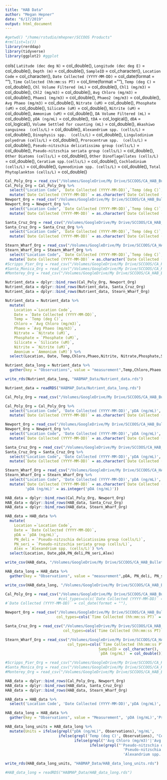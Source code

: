 ```yaml
---
title: "HAB Data"
author: "Megan Hepner"
date: "6/17/2019"
output: html_document
---
```


```r

#getwd() "/home/rstudio/mhepner/SCCOOS Products"
#rm(list=ls()) 
library(rerddap)
library(tidyverse)
library(ggplot2) #ggplot

```

cols(
  `Latitude (dec deg N)` = col_double(),
  `Longitude (dec deg E)` = col_double(),
  `Depth (m)` = col_double(),
  `SampleID` = col_character(),
  `Location Code` = col_character(),
  `Date Collected (YYYY-MM-DD)` = col_date(format = ""),
  `Time Collected (hh:mm:ss PT)` = col_time(format = ""),
  `Temp (deg C)` = col_double(),
  `Chl Volume Filtered (mL)` = col_double(),
  `Chl1 (mg/m3)` = col_double(),
  `Chl2 (mg/m3)` = col_double(),
  `Avg Chloro (mg/m3)` = col_double(),
  `Phaeo1 (mg/m3)` = col_double(),
  `Phaeo2 (mg/m3)` = col_double(),
  `Avg Phaeo (mg/m3)` = col_double(),
  `Nitrate (uM)` = col_double(),
  `Phosphate (uM)` = col_double(),
  `Silicate (uM)` = col_double(),
  `Nitrite (uM)` = col_double(),
  `Ammonium (uM)` = col_double(),
  `DA Volume Filtered (mL)` = col_double(),
  `pDA (ng/mL)` = col_double(),
  `tDA` = col_logical(),
  `dDA` = col_logical(),
  `Volume Settled for counting (mL)` = col_double(),
  `Akashiwo sanguinea  (cells/L)` = col_double(),
  `Alexandrium spp. (cells/L)` = col_double(),
  `Dinophysis spp.  (cells/L)` = col_double(),
  `Lingulodinium polyedrum (cells/L)` = col_double(),
  `Prorocentrum spp.  (cells/L)` = col_double(),
  `Pseudo-nitzschia delicatissima group (cells/L)` = col_double(),
  `Pseudo-nitzschia seriata group (cells/L)` = col_double(),
  `Other Diatoms (cells/L)` = col_double(),
  `Other Dinoflagellates (cells/L)` = col_double(),
  `Ceratium spp.(cells/L)` = col_double(),
  `Cochlodinium (cells/L)` = col_double(),
  `Gymnodinium spp. (cells/L)` = col_double(),
  `Total Phytoplankton (cells/L)` = col_double()
  
```r

Cal_Poly_Org = read_csv("/Volumes/GoogleDrive/My Drive/SCCOOS/CA_HAB_Bulletin/2019_05/HABMAP_data/CPP_upload.csv") #550x39
Cal_Poly_Org = Cal_Poly_Org %>%
  select("Location Code", `Date Collected (YYYY-MM-DD)`,`Temp (deg C)`,`Nitrate (uM)`, `Phosphate (uM)`,`Silicate (uM)`,`Ammonium (uM)`,`Avg Chloro (mg/m3)`)%>% 
  mutate(`Date Collected (YYYY-MM-DD)` = as.character(`Date Collected (YYYY-MM-DD)`))
Newport_Org = read_csv("/Volumes/GoogleDrive/My Drive/SCCOOS/CA_HAB_Bulletin/2019_05/HABMAP_data/NP_upload.csv")  #560x33 missing lat,long,depth,SampleID,year, week
Newport_Org = Newport_Org %>%
  select("Location Code", `Date Collected (YYYY-MM-DD)`,`Temp (deg C)`,`Nitrate (uM)`, `Phosphate (uM)`,`Silicate (uM)`,`Ammonium (uM)`,`Avg Chloro (mg/m3)`)%>% 
  mutate(`Date Collected (YYYY-MM-DD)` = as.character(`Date Collected (YYYY-MM-DD)`))

Santa_Cruz_Org = read_csv("/Volumes/GoogleDrive/My Drive/SCCOOS/CA_HAB_Bulletin/2019_05/HABMAP_data/SCW_upload.csv") #382x27 missing
Santa_Cruz_Org = Santa_Cruz_Org %>%  
  select("Location Code", `Date Collected (YYYY-MM-DD)`,`Temp (deg C)`,`Nitrate (uM)`, `Phosphate (uM)`,`Silicate (uM)`,`Ammonium (uM)`,`Avg Chloro (mg/m3)`) %>% 
  mutate(`Date Collected (YYYY-MM-DD)` = as.character(`Date Collected (YYYY-MM-DD)`))

Stearn_Wharf_Org = read_csv("/Volumes/GoogleDrive/My Drive/SCCOOS/CA_HAB_Bulletin/2019_05/HABMAP_data/SW_upload.csv") #552x39
Stearn_Wharf_Org = Stearn_Wharf_Org %>%
  select("Location Code", `Date Collected (YYYY-MM-DD)`,`Temp (deg C)`,`Nitrate (uM)`, `Phosphate (uM)`,`Silicate (uM)`,`Ammonium (uM)`,`Avg Chloro (mg/m3)`)%>%
  mutate(`Date Collected (YYYY-MM-DD)` = as.character(`Date Collected (YYYY-MM-DD)`))
#Scripps_Pier_Org = read_csv("/Volumes/GoogleDrive/My Drive/SCCOOS/CA_HAB_Bulletin/2019_04/HABMAP_data/SP_upload.csv")
#Santa_Monica_Org = read_csv("/Volumes/GoogleDrive/My Drive/SCCOOS/CA_HAB_Bulletin/2019_05/HABMAP_data/SMP_upload.csv")
#Monterey_Org = read_csv("/Volumes/GoogleDrive/My Drive/SCCOOS/CA_HAB_Bulletin/2019_04/HABMAP_data/MW_upload.csv") 

Nutrient_data = dplyr::bind_rows(Cal_Poly_Org, Newport_Org) 
Nutrient_data = dplyr::bind_rows(Nutrient_data, Santa_Cruz_Org) 
Nutrient_data = dplyr::bind_rows(Nutrient_data, Stearn_Wharf_Org)

Nutrient_data = Nutrient_data %>%
  mutate(
    Location =`Location Code`, 
    Date = `Date Collected (YYYY-MM-DD)`,
    Temp = `Temp (deg C)`, 
    Chloro = `Avg Chloro (mg/m3)`,
    Phaeo = `Avg Phaeo (mg/m3)`,
    Nitrate = `Nitrate (uM)`,
    Phosphate = `Phosphate (uM)`,
    Silicate = `Silicate (uM)`,
    Nitrite = `Nitrite (uM)`,
    Amonium = `Ammonium (uM)`) %>%
  select(Location, Date, Temp,Chloro,Phaeo,Nitrite, Nitrate,Phosphate,Silicate, Amonium) 

Nutrient_data_long = Nutrient_data %>%   
  gather(key = "Observations", value = "measurement",Temp,Chloro,Phaeo,Nitrite, Nitrate,Phosphate,Silicate, Amonium)

write_rds(Nutrient_data_long, "HABMAP_Data/Nutrient_data.rds")

Nutrient_data = readRDS("HABMAP_Data/Nutrient_data_long.rds")

```

```r

Cal_Poly_Org = read_csv("/Volumes/GoogleDrive/My Drive/SCCOOS/CA_HAB_Bulletin/2019_05/HABMAP_data/CPP_upload.csv") #550x39

Cal_Poly_Org = Cal_Poly_Org %>%
  select("Location Code", 'Date Collected (YYYY-MM-DD)','pDA (ng/mL)','Pseudo-nitzschia delicatissima group (cells/L)','Pseudo-nitzschia seriata group (cells/L)','Alexandrium spp. (cells/L)') %>% 
  mutate(`Date Collected (YYYY-MM-DD)` = as.character(`Date Collected (YYYY-MM-DD)`))

Newport_Org = read_csv("/Volumes/GoogleDrive/My Drive/SCCOOS/CA_HAB_Bulletin/2019_05/HABMAP_data/NP_upload.csv")  #560x33 missing lat,long,depth,SampleID,year, week
Newport_Org = Newport_Org %>%
  select("Location Code", 'Date Collected (YYYY-MM-DD)','pDA (ng/mL)','Pseudo-nitzschia delicatissima group (cells/L)','Pseudo-nitzschia seriata group (cells/L)','Alexandrium spp. (cells/L)') %>% 
  mutate(`Date Collected (YYYY-MM-DD)` = as.character(`Date Collected (YYYY-MM-DD)`))

Santa_Cruz_Org = read_csv("/Volumes/GoogleDrive/My Drive/SCCOOS/CA_HAB_Bulletin/2019_05/HABMAP_data/SCW_upload.csv") #382x27 missing
Santa_Cruz_Org = Santa_Cruz_Org %>%  
  select("Location Code", 'Date Collected (YYYY-MM-DD)','pDA (ng/mL)','Pseudo-nitzschia delicatissima group (cells/L)','Pseudo-nitzschia seriata group (cells/L)','Alexandrium spp. (cells/L)') %>% 
  mutate(`Date Collected (YYYY-MM-DD)` = as.character(`Date Collected (YYYY-MM-DD)`))

Stearn_Wharf_Org = read_csv("/Volumes/GoogleDrive/My Drive/SCCOOS/CA_HAB_Bulletin/2019_05/HABMAP_data/SW_upload.csv") #552x39
Stearn_Wharf_Org = Stearn_Wharf_Org %>%
  select("Location Code", 'Date Collected (YYYY-MM-DD)','pDA (ng/mL)','Pseudo-nitzschia delicatissima group (cells/L)','Pseudo-nitzschia seriata group (cells/L)','Alexandrium spp. (cells/L)')%>%
  mutate(`Date Collected (YYYY-MM-DD)` = as.character(`Date Collected (YYYY-MM-DD)`),
         'pDA (ng/mL)' = as.integer('pDA (ng/mL)'))

HAB_data = dplyr::bind_rows(Cal_Poly_Org, Newport_Org) 
HAB_data = dplyr::bind_rows(HAB_data, Santa_Cruz_Org) 
HAB_data = dplyr::bind_rows(HAB_data, Stearn_Wharf_Org)

HAB_data = HAB_data %>%
  mutate(
    Location =`Location Code`, 
    Date = `Date Collected (YYYY-MM-DD)`,
    pDA = `pDA (ng/mL)`,
    PN_deli = `Pseudo-nitzschia delicatissima group (cells/L)`,
    PN_seri = `Pseudo-nitzschia seriata group (cells/L)`,
    Alex = `Alexandrium spp. (cells/L)`) %>%
  select(Location, Date,pDA,PN_deli,PN_seri,Alex) 

write_csv(HAB_data, "/Volumes/GoogleDrive/My Drive/SCCOOS/CA_HAB_Bulletin/HAB_data.csv")

HAB_data_long = HAB_data %>%   
  gather(key = "Observations", value = "measurement",pDA, PN_deli, PN_seri, Alex)

write_csv(HAB_data_long, "/Volumes/GoogleDrive/My Drive/SCCOOS/CA_HAB_Bulletin/HAB_data_long.csv")

```

```r

Cal_Poly_Org = read_csv("/Volumes/GoogleDrive/My Drive/SCCOOS/CA_HAB_Bulletin/2019_05/HABMAP_data/CPP_upload.csv")
                        #col_types=cols(`Date Collected (YYYY-MM-DD)` = col_date(format="%Y-%m-%d"))) 
#`Date Collected (YYYY-MM-DD)` = col_date(format = ""),

Newport_Org = read_csv("/Volumes/GoogleDrive/My Drive/SCCOOS/CA_HAB_Bulletin/2019_05/HABMAP_data/NP_upload.csv",
                       col_types=cols(`Time Collected (hh:mm:ss PT)` = col_character()))

Santa_Cruz_Org = read_csv("/Volumes/GoogleDrive/My Drive/SCCOOS/CA_HAB_Bulletin/2019_05/HABMAP_data/SCW_upload.csv",
                          col_types=cols(`Time Collected (hh:mm:ss PT)` = col_character()))

Stearn_Wharf_Org = read_csv("/Volumes/GoogleDrive/My Drive/SCCOOS/CA_HAB_Bulletin/2019_05/HABMAP_data/SW_upload.csv",
                            col_types=cols(`Time Collected (hh:mm:ss PT)` = col_character(),
                                          SampleID = col_character(),
                                          `pDA (ng/mL)` = col_double())) 

#Scripps_Pier_Org = read_csv("/Volumes/GoogleDrive/My Drive/SCCOOS/CA_HAB_Bulletin/2019_04/HABMAP_data/SP_upload.csv")
#Santa_Monica_Org = read_csv("/Volumes/GoogleDrive/My Drive/SCCOOS/CA_HAB_Bulletin/2019_05/HABMAP_data/SMP_upload.csv")
#Monterey_Org = read_csv("/Volumes/GoogleDrive/My Drive/SCCOOS/CA_HAB_Bulletin/2019_04/HABMAP_data/MW_upload.csv") 

HAB_data = dplyr::bind_rows(Cal_Poly_Org, Newport_Org) 
HAB_data = dplyr::bind_rows(HAB_data, Santa_Cruz_Org) 
HAB_data = dplyr::bind_rows(HAB_data, Stearn_Wharf_Org)

HAB_data = HAB_data %>%
  select('Location Code', 'Date Collected (YYYY-MM-DD)','pDA (ng/mL)','Pseudo-nitzschia delicatissima group (cells/L)','Pseudo-nitzschia seriata group (cells/L)','Alexandrium spp. (cells/L)','Temp (deg C)','Nitrate (uM)', 'Phosphate (uM)','Silicate (uM)','Ammonium (uM)','Avg Chloro (mg/m3)','Avg Phaeo (mg/m3)')

HAB_data_long = HAB_data %>%   
  gather(key = "Observations", value = "Measurement", 'pDA (ng/mL)','Pseudo-nitzschia delicatissima group (cells/L)','Pseudo-nitzschia seriata group (cells/L)','Alexandrium spp. (cells/L)','Temp (deg C)','Nitrate (uM)', 'Phosphate (uM)','Silicate (uM)','Ammonium (uM)','Avg Chloro (mg/m3)', 'Avg Phaeo (mg/m3)')

HAB_data_long_units = HAB_data_long %>% 
  mutate(Units = ifelse(grepl("pDA (ng/mL)", Observations),'ng/mL',
                        ifelse(grepl('Temp (deg C)', Observations), "Celsius",
                               ifelse(grepl("'Avg Chloro (mg/m3)'|'Avg Phaeo (mg/m3)'", Observations), "mg/m3",
                                      ifelse(grepl("'Pseudo-nitzschia delicatissima group (cells/L)'|
                                                     'Pseudo-nitzschia seriata group (cells/L)'|
                                                     'Alexandrium spp. (cells/L)'", Observations), "cells/L", "uM")))))

write_rds(HAB_data_long_units, "HABMAP_Data/HAB_data_long_units.rds")

#HAB_data_long = readRDS("HABMAP_Data/HAB_data_long.rds")

```
